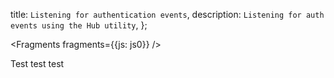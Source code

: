   title: `Listening for authentication events`,
  description: `Listening for auth events using the Hub utility`,
};


<Fragments fragments={{js: js0}} />

Test test test
